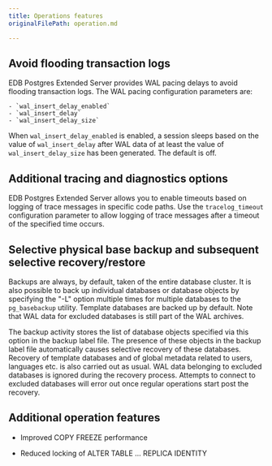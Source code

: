 ```yaml
---
title: Operations features
originalFilePath: operation.md

---
```



## Avoid flooding transaction logs

EDB Postgres Extended Server provides WAL pacing delays to avoid flooding transaction logs. The WAL pacing configuration parameters are:

    - `wal_insert_delay_enabled`
    - `wal_insert_delay`
    - `wal_insert_delay_size` 
    
When `wal_insert_delay_enabled` is enabled, a session sleeps based on the value of `wal_insert_delay` after WAL data of at least the value of `wal_insert_delay_size` has been generated. The default is off.

## Additional tracing and diagnostics options

EDB Postgres Extended Server allows you to enable timeouts based on logging of trace messages in specific code
paths. Use the `tracelog_timeout` configuration parameter to allow logging of trace messages after a timeout of
the specified time occurs.

## Selective physical base backup and subsequent selective recovery/restore

Backups are always, by default, taken of the entire database cluster. It is also
possible to back up individual databases or database objects by specifying
the "-L" option multiple times for multiple databases to the `pg_basebackup` utility.
Template databases are backed up by default. Note that WAL data for excluded
databases is still part of the WAL archives.

The backup activity stores the list of database objects specified via this option
in the backup label file. The presence of these objects in the backup label file
automatically causes selective recovery of these databases. Recovery of template
databases and of global metadata related to users, languages etc. is also carried
out as usual. WAL data belonging to excluded databases is ignored during the
recovery process. Attempts to connect to excluded databases will error out once regular
operations start post the recovery.


## Additional operation features

-   Improved COPY FREEZE performance

-   Reduced locking of ALTER TABLE ... REPLICA IDENTITY
